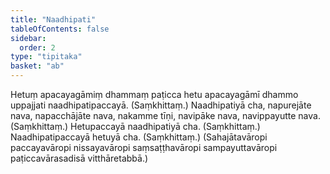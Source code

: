```yaml
---
title: "Naadhipati"
tableOfContents: false
sidebar:
  order: 2
type: "tipitaka"
basket: "ab"
---
```



<DynamicBreadcrumb />

<Division number="316">

<Paragraph number="648">
Hetuṃ apacayagāmiṃ dhammaṃ paṭicca hetu apacayagāmī dhammo uppajjati naadhipatipaccayā. (Saṃkhittaṃ.)
</Paragraph>

</Division>
<Division number="317">

<Paragraph number="649">
Naadhipatiyā cha, napurejāte nava, napacchājāte nava, nakamme tīṇi, navipāke nava, navippayutte nava. (Saṃkhittaṃ.)
</Paragraph>

<Paragraph number="650">
Hetupaccayā naadhipatiyā cha. (Saṃkhittaṃ.)
</Paragraph>

<Paragraph number="651">
Naadhipatipaccayā hetuyā cha. (Saṃkhittaṃ.)
</Paragraph>

<Paragraph number="652">
(Sahajātavāropi paccayavāropi nissayavāropi saṃsaṭṭhavāropi sampayuttavāropi paṭiccavārasadisā vitthāretabbā.)
</Paragraph>
</Division>